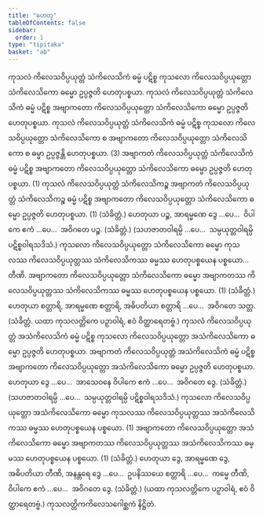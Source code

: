 ```yaml
---
title: "ဟေတု"
tableOfContents: false
sidebar:
  order: 1
type: "tipitaka"
basket: "ab"
---
```



<DynamicBreadcrumb />

<Division number="30">

<Paragraph number="1509">
ကုသလံ ကိလေသဝိပ္ပယုတ္တံ သံကိလေသိကံ ဓမ္မံ ပဋိစ္စ ကုသလော ကိလေသဝိပ္ပယုတ္တော သံကိလေသိကော ဓမ္မော ဥပ္ပဇ္ဇတိ ဟေတုပစ္စယာ. ကုသလံ ကိလေသဝိပ္ပယုတ္တံ သံကိလေသိကံ ဓမ္မံ ပဋိစ္စ အဗျာကတော ကိလေသဝိပ္ပယုတ္တော သံကိလေသိကော ဓမ္မော ဥပ္ပဇ္ဇတိ ဟေတုပစ္စယာ. ကုသလံ ကိလေသဝိပ္ပယုတ္တံ သံကိလေသိကံ ဓမ္မံ ပဋိစ္စ ကုသလော ကိလေသဝိပ္ပယုတ္တော သံကိလေသိကော စ အဗျာကတော ကိလေသဝိပ္ပယုတ္တော သံကိလေသိကော စ ဓမ္မာ ဥပ္ပဇ္ဇန္တိ ဟေတုပစ္စယာ. (3)
</Paragraph>

<Paragraph number="1510">
အဗျာကတံ ကိလေသဝိပ္ပယုတ္တံ သံကိလေသိကံ ဓမ္မံ ပဋိစ္စ အဗျာကတော ကိလေသဝိပ္ပယုတ္တော သံကိလေသိကော ဓမ္မော ဥပ္ပဇ္ဇတိ ဟေတုပစ္စယာ. (1)
</Paragraph>

<Paragraph number="1511">
ကုသလံ ကိလေသဝိပ္ပယုတ္တံ သံကိလေသိကဉ္စ အဗျာကတံ ကိလေသဝိပ္ပယုတ္တံ သံကိလေသိကဉ္စ ဓမ္မံ ပဋိစ္စ အဗျာကတော ကိလေသဝိပ္ပယုတ္တော သံကိလေသိကော ဓမ္မော ဥပ္ပဇ္ဇတိ ဟေတုပစ္စယာ. (1) (သံခိတ္တံ.)
</Paragraph>

</Division>
<Division number="31">

<Paragraph number="1512">
ဟေတုယာ ပဉ္စ, အာရမ္မဏေ ဒွေ …ပေ…  ဝိပါကေ ဧကံ …ပေ…  အဝိဂတေ ပဉ္စ. (သံခိတ္တံ.)
</Paragraph>

<Paragraph number="1513">
(သဟဇာတဝါရမ္ပိ …ပေ…  သမ္ပယုတ္တဝါရမ္ပိ ပဋိစ္စဝါရသဒိသံ.)
</Paragraph>

</Division>
<Division number="32">

<Paragraph number="1514">
ကုသလော ကိလေသဝိပ္ပယုတ္တော သံကိလေသိကော ဓမ္မော ကုသလဿ ကိလေသဝိပ္ပယုတ္တဿ သံကိလေသိကဿ ဓမ္မဿ ဟေတုပစ္စယေန ပစ္စယော…  တီဏိ.
</Paragraph>

<Paragraph number="1515">
အဗျာကတော ကိလေသဝိပ္ပယုတ္တော သံကိလေသိကော ဓမ္မော အဗျာကတဿ ကိလေသဝိပ္ပယုတ္တဿ သံကိလေသိကဿ ဓမ္မဿ ဟေတုပစ္စယေန ပစ္စယော. (1) (သံခိတ္တံ.)
</Paragraph>

</Division>
<Division number="33">

<Paragraph number="1516">
ဟေတုယာ စတ္တာရိ, အာရမ္မဏေ စတ္တာရိ, အဓိပတိယာ စတ္တာရိ …ပေ…  အဝိဂတေ သတ္တ. (သံခိတ္တံ. ယထာ ကုသလတ္တိကေ ပဉှာဝါရံ, ဧဝံ ဝိတ္ထာရေတဗ္ဗံ.)
</Paragraph>

</Division>
<Division number="34">

<Paragraph number="1517">
ကုသလံ ကိလေသဝိပ္ပယုတ္တံ အသံကိလေသိကံ ဓမ္မံ ပဋိစ္စ ကုသလော ကိလေသဝိပ္ပယုတ္တော အသံကိလေသိကော ဓမ္မော ဥပ္ပဇ္ဇတိ ဟေတုပစ္စယာ.
</Paragraph>

<Paragraph number="1518">
အဗျာကတံ ကိလေသဝိပ္ပယုတ္တံ အသံကိလေသိကံ ဓမ္မံ ပဋိစ္စ အဗျာကတော ကိလေသဝိပ္ပယုတ္တော အသံကိလေသိကော ဓမ္မော ဥပ္ပဇ္ဇတိ ဟေတုပစ္စယာ.
</Paragraph>

<Paragraph number="1519">
ဟေတုယာ ဒွေ …ပေ…  အာသေဝနေ ဝိပါကေ ဧကံ …ပေ…  အဝိဂတေ ဒွေ. (သံခိတ္တံ.)
</Paragraph>

<Paragraph number="1520">
(သဟဇာတဝါရမ္ပိ …ပေ…  သမ္ပယုတ္တဝါရမ္ပိ ပဋိစ္စဝါရသဒိသံ.)
</Paragraph>

</Division>
<Division number="35">

<Paragraph number="1521">
ကုသလော ကိလေသဝိပ္ပယုတ္တော အသံကိလေသိကော ဓမ္မော ကုသလဿ ကိလေသဝိပ္ပယုတ္တဿ အသံကိလေသိကဿ ဓမ္မဿ ဟေတုပစ္စယေန ပစ္စယော. (1)
</Paragraph>

<Paragraph number="1522">
အဗျာကတော ကိလေသဝိပ္ပယုတ္တော အသံကိလေသိကော ဓမ္မော အဗျာကတဿ ကိလေသဝိပ္ပယုတ္တဿ အသံကိလေသိကဿ ဓမ္မဿ ဟေတုပစ္စယေန ပစ္စယော. (1) (သံခိတ္တံ.)
</Paragraph>

</Division>
<Division number="36">

<Paragraph number="1523">
ဟေတုယာ ဒွေ, အာရမ္မဏေ ဒွေ, အဓိပတိယာ တီဏိ, အနန္တရေ ဒွေ …ပေ…  ဥပနိဿယေ စတ္တာရိ …ပေ…  ကမ္မေ တီဏိ, ဝိပါကေ ဧကံ …ပေ…  အဝိဂတေ ဒွေ. (သံခိတ္တံ.)
</Paragraph>

<Paragraph number="1524">
(ယထာ ကုသလတ္တိကေ ပဉှာဝါရံ, ဧဝံ ဝိတ္ထာရေတဗ္ဗံ.)

</Paragraph>
</Division>

<Paragraph number="1525" type="center">
ကုသလတ္တိကကိလေသဂေါစ္ဆကံ နိဋ္ဌိတံ.
</Paragraph>